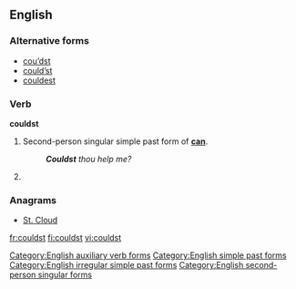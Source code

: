 ==English==

===Alternative forms===
* [[cou’dst]] {{qualifier|obsolete}}
* [[could’st]]
* [[couldest]]

===Verb===
'''couldst'''

# {{context|archaic|lang=en}} Second-person singular simple past form of '''[[can]]'''.
#: '''''Couldst''' thou help me?''
# {{alternative spelling of|couldest}}

===Anagrams===
* [[St. Cloud#English|St. Cloud]]

[[Category:English auxiliary verb forms]]
[[Category:English simple past forms]]
[[Category:English irregular simple past forms]]
[[Category:English second-person singular forms]]

[[fr:couldst]]
[[fi:couldst]]
[[vi:couldst]]